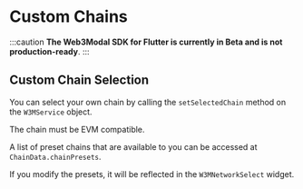 # Custom Chains

:::caution
**The Web3Modal SDK for Flutter is currently in Beta and is not production-ready**.
:::

## Custom Chain Selection

You can select your own chain by calling the `setSelectedChain` method on the `W3MService` object.

The chain must be EVM compatible.

A list of preset chains that are available to you can be accessed at `ChainData.chainPresets`.

If you modify the presets, it will be reflected in the `W3MNetworkSelect` widget.